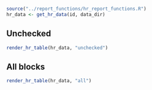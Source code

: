 ```r
source("../report_functions/hr_report_functions.R")
hr_data <- get_hr_data(id, data_dir)
```

## Unchecked
```r
render_hr_table(hr_data, "unchecked")
```

## All blocks
```r
render_hr_table(hr_data, "all")
```
